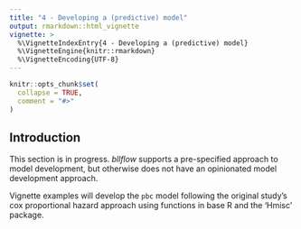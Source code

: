 ```yaml
---
title: "4 - Developing a (predictive) model"
output: rmarkdown::html_vignette
vignette: >
  %\VignetteIndexEntry{4 - Developing a (predictive) model}
  %\VignetteEngine{knitr::rmarkdown}
  %\VignetteEncoding{UTF-8}
---
```


```r
knitr::opts_chunk$set(
  collapse = TRUE,
  comment = "#>"
)
```
## Introduction

This section is in progress. _bllflow_ supports a pre-specified approach to 
model development, but otherwise does not have an opinionated model development 
approach. 

Vignette examples will develop the `pbc` model following the original study's 
cox proportional hazard approach using functions in base R and the 'Hmisc' 
package. 
